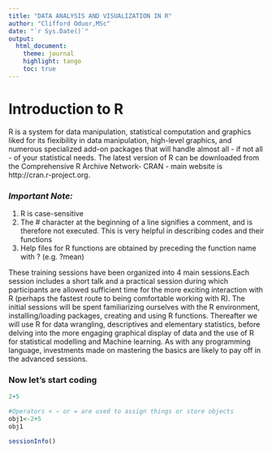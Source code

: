 ```yaml
---
title: "DATA ANALYSIS AND VISUALIZATION IN R"
author: "Clifford Oduor,MSc"
date: "`r Sys.Date()`"
output: 
  html_document: 
    theme: journal
    highlight: tango
    toc: true
---
```


# **Introduction to R**

R is a system for data manipulation, statistical computation and graphics liked for its flexibility in
data manipulation, high-level graphics, and numerous specialized add-on packages that will
handle almost all - if not all - of your statistical needs.
The latest version of R can be downloaded from the Comprehensive R Archive Network- CRAN - main website is http://cran.r-project.org.

### *Important Note:*
1. R is case-sensitive
2. The # character at the beginning of a line signifies a comment, and is therefore not
executed. This is very helpful in describing codes and their functions
3. Help files for R functions are obtained by preceding the function name with ? (e.g. ?mean)

These training sessions have been organized into 4 main sessions.Each session
includes a short talk and a practical session during which participants are allowed sufficient
time for the more exciting interaction with R (perhaps the fastest route to being comfortable
working with R). The initial sessions will be spent familiarizing ourselves with the R environment,
installing/loading packages, creating and using R functions. Thereafter we will use R for data
wrangling, descriptives and elementary statistics, before delving into the more engaging
graphical display of data and the use of R for statistical modelling and Machine learning.
As with any programming language, investments made on mastering the basics are likely to pay off in the
advanced sessions.

### Now let's start coding 
```r
2+5
```

```r
#Operators < − or = are used to assign things or store objects
obj1<-2+5
obj1
```

```r
sessionInfo()
```

